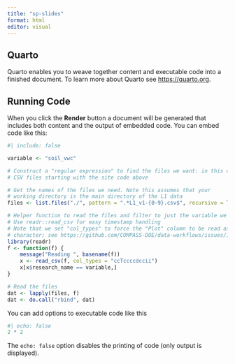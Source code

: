```yaml
---
title: "sp-slides"
format: html
editor: visual
---
```


## Quarto

Quarto enables you to weave together content and executable code into a finished document. To learn more about Quarto see <https://quarto.org>.

## Running Code

When you click the **Render** button a document will be generated that includes both content and the output of embedded code. You can embed code like this:

```r
#| include: false

variable <- "soil_vwc"

# Construct a "regular expression" to find the files we want: in this case,
# CSV files starting with the site code above

# Get the names of the files we need. Note this assumes that your
# working directory is the main directory of the L1 data
files <- list.files("./", pattern = ".*L1_v1-{0-9}.csv$", recursive = TRUE, full.names = TRUE)

# Helper function to read the files and filter to just the variable we want
# Use readr::read_csv for easy timestamp handling
# Note that we set "col_types" to force the "Plot" column to be read as a
# character; see https://github.com/COMPASS-DOE/data-workflows/issues/186
library(readr)
f <- function(f) {
    message("Reading ", basename(f))
    x <- read_csv(f, col_types = "ccTccccdccii")
    x[x$research_name == variable,]
}

# Read the files
dat <- lapply(files, f)
dat <- do.call("rbind", dat)

```

You can add options to executable code like this

```r
#| echo: false
2 * 2
```

The `echo: false` option disables the printing of code (only output is displayed).
